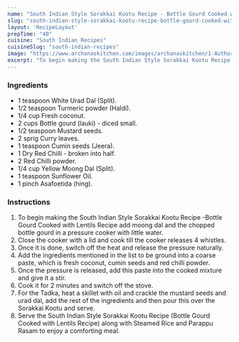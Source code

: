 ---
name: "South Indian Style Sorakkai Kootu Recipe - Bottle Gourd Cooked with Lentils"
slug: "south-indian-style-sorakkai-kootu-recipe-bottle-gourd-cooked-with-lentils"
layout: 'RecipeLayout'
prepTime: "40"
cuisine: "South Indian Recipes"
cuisineSlug: "south-indian-recipes"
image: "https://www.archanaskitchen.com/images/archanaskitchen/1-Author/sibyl_sunitha/South_Indian_Style_Sorakkai_Kootu_Recipe_Bottle_Gourd_Cooked_with_Lentils_Recipe_.jpg"
excerpt: "To begin making the South Indian Style Sorakkai Kootu Recipe -Bottle Gourd Cooked with Lentils Recipe add moong dal and the chopped bottle gourd in a pressure cooker with little water"
---

### Ingredients

- 1 teaspoon White Urad Dal (Split).
- 1/2 teaspoon Turmeric powder (Haldi).
- 1/4 cup Fresh coconut.
- 2 cups Bottle gourd (lauki) - diced small.
- 1/2 teaspoon Mustard seeds.
- 2 sprig Curry leaves.
- 1 teaspoon Cumin seeds (Jeera).
- 1 Dry Red Chilli - broken into half.
- 2 Red Chilli powder.
- 1/4 cup Yellow Moong Dal (Split).
- 1 teaspoon Sunflower Oil.
- 1 pinch Asafoetida (hing).

### Instructions

1. To begin making the South Indian Style Sorakkai Kootu Recipe -Bottle Gourd Cooked with Lentils Recipe add moong dal and the chopped bottle gourd in a pressure cooker with little water.
1. Close the cooker with a lid and cook till the cooker releases 4 whistles.
1. Once it is done, switch off the heat and release the pressure naturally.
1. Add the ingredients mentioned in the list to be ground into a coarse paste, which is fresh coconut, cumin seeds and red chilli powder.
1. Once the pressure is released, add this paste into the cooked mixture and give it a stir.
1. Cook it for 2 minutes and switch off the stove.
1. For the Tadka, heat a skillet with oil and crackle the mustard seeds and urad dal, add the rest of the ingredients and then pour this over the Sorakkai Kootu and serve.
1. Serve the South Indian Style Sorakkai Kootu Recipe (Bottle Gourd Cooked with Lentils Recipe) along with Steamed Rice and Parappu Rasam to enjoy a comforting meal.
